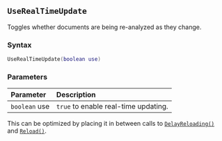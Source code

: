 ::: {.minipage data-latex="{\textwidth}"}
## `UseRealTimeUpdate`

Toggles whether documents are being re-analyzed as they change\index{real-time updating}.

### Syntax {-}

``` .lua
UseRealTimeUpdate(boolean use)
```

### Parameters {-}

**Parameter** | **Description**
| :-- | :-- |
| `boolean` use | `true` to enable real-time updating. |

:::: {.tipsection data-latex=""}
This can be optimized by placing it in between calls to [`DelayReloading()`](#batch-delayreloading) and [`Reload()`](#batch-reload).
::::
:::
